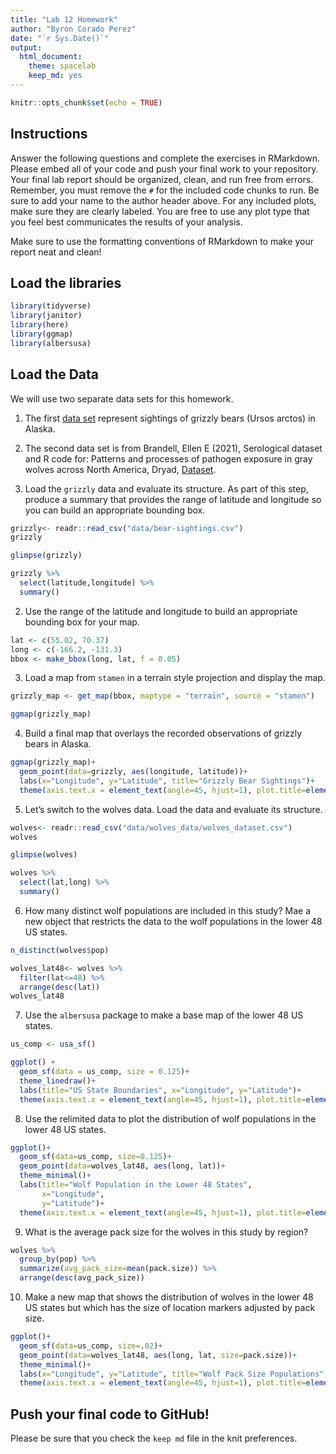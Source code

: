 ```yaml
---
title: "Lab 12 Homework"
author: "Byron Corado Perez"
date: "`r Sys.Date()`"
output:
  html_document: 
    theme: spacelab
    keep_md: yes
---
```


```r
knitr::opts_chunk$set(echo = TRUE)
```

## Instructions
Answer the following questions and complete the exercises in RMarkdown. Please embed all of your code and push your final work to your repository. Your final lab report should be organized, clean, and run free from errors. Remember, you must remove the `#` for the included code chunks to run. Be sure to add your name to the author header above. For any included plots, make sure they are clearly labeled. You are free to use any plot type that you feel best communicates the results of your analysis.  

Make sure to use the formatting conventions of RMarkdown to make your report neat and clean!  

## Load the libraries
```r
library(tidyverse)
library(janitor)
library(here)
library(ggmap)
library(albersusa)
``` 

## Load the Data
We will use two separate data sets for this homework.  

1. The first [data set](https://rcweb.dartmouth.edu/~f002d69/workshops/index_rspatial.html) represent sightings of grizzly bears (Ursos arctos) in Alaska.  
2. The second data set is from Brandell, Ellen E (2021), Serological dataset and R code for: Patterns and processes of pathogen exposure in gray wolves across North America, Dryad, [Dataset](https://doi.org/10.5061/dryad.5hqbzkh51).  

1. Load the `grizzly` data and evaluate its structure. As part of this step, produce a summary that provides the range of latitude and longitude so you can build an appropriate bounding box.
```r
grizzly<- readr::read_csv("data/bear-sightings.csv")
grizzly
```
```r
glimpse(grizzly)
```
```r
grizzly %>% 
  select(latitude,longitude) %>% 
  summary()
```

2. Use the range of the latitude and longitude to build an appropriate bounding box for your map.
```r
lat <- c(55.02, 70.37)
long <- c(-166.2, -131.3)
bbox <- make_bbox(long, lat, f = 0.05)
```

3. Load a map from `stamen` in a terrain style projection and display the map.
```r
grizzly_map <- get_map(bbox, maptype = "terrain", source = "stamen") 

```

```r
ggmap(grizzly_map)
```

4. Build a final map that overlays the recorded observations of grizzly bears in Alaska.
```r
ggmap(grizzly_map)+
  geom_point(data=grizzly, aes(longitude, latitude))+
  labs(x="Longitude", y="Latitude", title="Grizzly Bear Sightings")+
  theme(axis.text.x = element_text(angle=45, hjust=1), plot.title=element_text(hjust=.5))

```

5. Let's switch to the wolves data. Load the data and evaluate its structure.
```r
wolves<- readr::read_csv("data/wolves_data/wolves_dataset.csv")
wolves
```
```r
glimpse(wolves)
```
```r
wolves %>% 
  select(lat,long) %>% 
  summary()
```

6. How many distinct wolf populations are included in this study? Mae a new object that restricts the data to the wolf populations in the lower 48 US states.
```r
n_distinct(wolves$pop)
```

```r
wolves_lat48<- wolves %>% 
  filter(lat<=48) %>% 
  arrange(desc(lat))
wolves_lat48
```

7. Use the `albersusa` package to make a base map of the lower 48 US states.
```r
us_comp <- usa_sf()
```

```r
ggplot() +
  geom_sf(data = us_comp, size = 0.125)+
  theme_linedraw()+
  labs(title="US State Boundaries", x="Longitude", y="Latitude")+
  theme(axis.text.x = element_text(angle=45, hjust=1), plot.title=element_text(hjust=.5))
```

8. Use the relimited data to plot the distribution of wolf populations in the lower 48 US states.
```r
ggplot()+
  geom_sf(data=us_comp, size=0.125)+
  geom_point(data=wolves_lat48, aes(long, lat))+
  theme_minimal()+
  labs(title="Wolf Population in the Lower 48 States",
       x="Longitude",
       y="Latitude")+
  theme(axis.text.x = element_text(angle=45, hjust=1), plot.title=element_text(hjust=.5))
```

9. What is the average pack size for the wolves in this study by region?
```r
wolves %>% 
  group_by(pop) %>% 
  summarize(avg_pack_size=mean(pack.size)) %>% 
  arrange(desc(avg_pack_size))
```

10. Make a new map that shows the distribution of wolves in the lower 48 US states but which has the size of location markers adjusted by pack size.
```r
ggplot()+
  geom_sf(data=us_comp, size=.02)+
  geom_point(data=wolves_lat48, aes(long, lat, size=pack.size))+
  theme_minimal()+
  labs(x="Longitude", y="Latitude", title="Wolf Pack Size Populations", size="Pack Size")+
  theme(axis.text.x = element_text(angle=45, hjust=1), plot.title=element_text(hjust=.5))
```

## Push your final code to GitHub!
Please be sure that you check the `keep md` file in the knit preferences. 